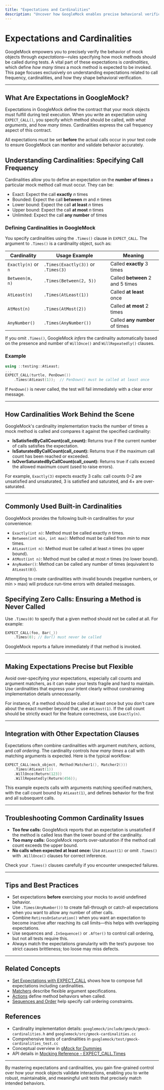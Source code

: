 ```yaml
---
title: "Expectations and Cardinalities"
description: "Uncover how GoogleMock enables precise behavioral verification through expectations, matchers, and cardinalities—allowing you to specify call frequency, argument patterns, and sequence requirements for test doubles."
---
```


# Expectations and Cardinalities

GoogleMock empowers you to precisely verify the behavior of mock objects through *expectations*—rules specifying how mock methods should be called during tests. A vital part of these expectations is *cardinalities*, which define *how many times* a mock method is expected to be invoked. This page focuses exclusively on understanding expectations related to call frequency, cardinalities, and how they shape behavioral verification.

---

## What Are Expectations in GoogleMock?

Expectations in GoogleMock define the contract that your mock objects must fulfill during test execution. When you write an expectation using `EXPECT_CALL()`, you specify *which* method should be called, *with what arguments*, and *how many times*. Cardinalities express the call frequency aspect of this contract.

All expectations must be set **before** the actual calls occur in your test code to ensure GoogleMock can monitor and validate behavior accurately.

## Understanding Cardinalities: Specifying Call Frequency

Cardinalities allow you to define an expectation on the **number of times** a particular mock method call must occur. They can be: 

- Exact: Expect the call **exactly** *n* times
- Bounded: Expect the call **between** *m* and *n* times
- Lower bound: Expect the call **at least** *n* times
- Upper bound: Expect the call **at most** *n* times
- Unlimited: Expect the call **any number** of times

### Defining Cardinalities in GoogleMock

You specify cardinalities using the `.Times()` clause in `EXPECT_CALL`. The argument to `.Times()` is a cardinality object, such as:

| Cardinality            | Usage Example                    | Meaning                                    |
|------------------------|---------------------------------|--------------------------------------------|
| `Exactly(n)` or `n`    | `.Times(Exactly(3))` or `.Times(3)` | Called **exactly** 3 times                  |
| `Between(m, n)`        | `.Times(Between(2, 5))`          | Called **between** 2 and 5 times            |
| `AtLeast(n)`           | `.Times(AtLeast(1))`             | Called **at least** once                     |
| `AtMost(n)`            | `.Times(AtMost(2))`              | Called **at most** 2 times                   |
| `AnyNumber()`          | `.Times(AnyNumber())`            | Called **any number** of times               |

If you omit `.Times()`, GoogleMock *infers* the cardinality automatically based on the presence and number of `WillOnce()` and `WillRepeatedly()` clauses.

### Example

```cpp
using ::testing::AtLeast;
...
EXPECT_CALL(turtle, PenDown())
    .Times(AtLeast(1));  // PenDown() must be called at least once
```

If `PenDown()` is never called, the test will fail immediately with a clear error message.

---

## How Cardinalities Work Behind the Scene

GoogleMock's cardinality implementation tracks the number of times a mock method is called and compares it against the specified cardinality:

- **IsSatisfiedByCallCount(call_count):** Returns true if the current number of calls satisfies the expectation.
- **IsSaturatedByCallCount(call_count):** Returns true if the maximum call count has been reached or exceeded.
- **IsOverSaturatedByCallCount(call_count):** Returns true if calls exceed the allowed maximum count (used to raise errors).

For example, `Exactly(3)` expects exactly 3 calls: call counts 0–2 are unsatisfied and unsaturated, 3 is satisfied and saturated, and 4+ are over-saturated.

---

## Commonly Used Built-in Cardinalities

GoogleMock provides the following built-in cardinalities for your convenience:

- `Exactly(int n)`: Method must be called exactly *n* times.
- `Between(int min, int max)`: Method must be called from *min* to *max* times.
- `AtLeast(int n)`: Method must be called at least *n* times (no upper bound).
- `AtMost(int n)`: Method must be called at most *n* times (no lower bound).
- `AnyNumber()`: Method can be called any number of times (equivalent to `AtLeast(0)`).

Attempting to create cardinalities with invalid bounds (negative numbers, or min > max) will produce run-time errors with detailed messages.

## Specifying Zero Calls: Ensuring a Method is **Never** Called

Use `.Times(0)` to specify that a given method should not be called at all. For example:

```cpp
EXPECT_CALL(foo, Bar(_))
    .Times(0); // Bar() must never be called
```

GoogleMock reports a failure immediately if that method is invoked.

---

## Making Expectations Precise but Flexible

Avoid over-specifying your expectations, especially call counts and argument matchers, as it can make your tests fragile and hard to maintain. Use cardinalities that express your intent clearly without constraining implementation details unnecessarily.

For instance, if a method should be called at least once but you don't care about the exact number beyond that, use `AtLeast(1)`. If the call count should be strictly exact for the feature correctness, use `Exactly(n)`.

---

## Integration with Other Expectation Clauses

Expectations often combine cardinalities with argument *matchers*, *actions*, and *call ordering*. The cardinality controls *how many times* a call with matching arguments is expected. Here is the typical workflow:

```cpp
EXPECT_CALL(mock_object, Method(Matcher1(), Matcher2()))
    .Times(AtLeast(1))
    .WillOnce(Return(123))
    .WillRepeatedly(Return(456));
```

This example expects calls with arguments matching specified matchers, with the call count bound by `AtLeast(1)`, and defines behavior for the first and all subsequent calls.

---

## Troubleshooting Common Cardinality Issues

- **Too few calls:** GoogleMock reports that an expectation is unsatisfied if the method is called less than the lower bound of the cardinality.
- **Too many calls:** GoogleMock reports over-saturation if the method call count exceeds the upper bound.
- **No calls when expected at least once:** Use `AtLeast(1)` or omit `.Times()` with `.WillOnce()` clauses for correct inference.

Check your `.Times()` clauses carefully if you encounter unexpected failures.

---

## Tips and Best Practices

- Set expectations **before** exercising your mocks to avoid undefined behavior.
- Use `.Times(AnyNumber())` to create fall-through or catch-all expectations when you want to allow any number of other calls.
- Combine `RetiresOnSaturation()` when you want an expectation to become inactive after reaching its call limits—this helps with overlapping expectations.
- Use sequences and `.InSequence()` or `.After()` to control call ordering, but not all tests require this.
- Always match the expectations granularity with the test’s purpose: too strict causes brittleness; too loose may miss defects.

---

## Related Concepts

- [Set Expectations with EXPECT_CALL](../api-reference/gmock-mocking-apis/expectations-specification.md) shows how to compose full expectations including cardinalities.
- [Matchers](../api-reference/gmock-mocking-apis/matchers.md) describe flexible argument specifications.
- [Actions](../api-reference/gmock-mocking-apis/actions.md) define method behaviors when called.
- [Sequences and Order](../api-reference/gmock-mocking-apis/expectations-specification.md#EXPECT_CALL.InSequence) help specify call ordering constraints.

## References

- Cardinality implementation details: `googlemock/include/gmock/gmock-cardinalities.h` and `googlemock/src/gmock-cardinalities.cc`
- Comprehensive tests of cardinalities in `googlemock/test/gmock-cardinalities_test.cc`
- Conceptual overview in [gMock for Dummies](docs/gmock_for_dummies.md#setting-expectations)
- API details in [Mocking Reference - EXPECT_CALL.Times](../api-reference/gmock-mocking-apis/expectations-specification.md)

---

By mastering expectations and cardinalities, you gain fine-grained control over how your mock objects validate interactions, enabling you to write robust, maintainable, and meaningful unit tests that precisely match intended behaviors.
